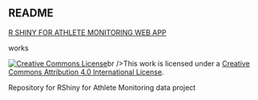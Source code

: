 ## README

[R SHINY FOR ATHLETE MONITORING WEB APP](https://dpomperformance.shinyapps.io/RWalkthrough/)

works

<a rel="license" href="http://creativecommons.org/licenses/by/4.0/"><img
alt="Creative Commons License" style="border-width:0"
src="https://i.creativecommons.org/l/by/4.0/88x31.png" /></a>br />This work is
licensed under a <a rel="license"
href="http://creativecommons.org/license/by/4.0">Creative Commons Attribution
4.0 International License</a>.


Repository for RShiny for Athlete Monitoring data project
